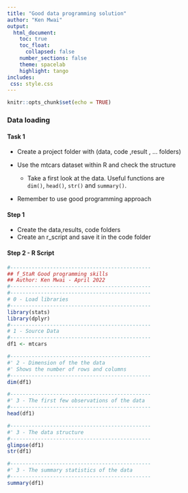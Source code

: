 ```yaml
---
title: "Good data programming solution"
author: "Ken Mwai"
output:
  html_document:
    toc: true
    toc_float:
      collapsed: false
    number_sections: false
    theme: spacelab
    highlight: tango
includes:
 css: style.css
---
```


```r
knitr::opts_chunk$set(echo = TRUE)
```


### Data loading {.tabset .tabset-fade .tabset-pills}
#### Task 1

::: {.task}
- Create a project folder with (data, code ,result , ... folders) 

- Use the mtcars dataset within R and check the structure

  - Take a first look at the data. Useful functions are  
   `dim()`, `head()`, `str()` and `summary()`.
   
- Remember to use good programming approach
:::

#### Step 1

- Create the data,results, code folders
- Create an r_script and save it in the code folder

#### Step 2 - R Script

```r
#----------------------------------------------
## f_StaR Good programming skills
## Author: Ken Mwai - April 2022
#----------------------------------------------
#----------------------------------------------
# 0 - Load libraries 
#----------------------------------------------
library(stats)
library(dplyr)
#----------------------------------------------
# 1 - Source Data
#----------------------------------------------
df1 <- mtcars

#----------------------------------------------
#' 2 - Dimension of the the data
#' Shows the number of rows and columns
#----------------------------------------------
dim(df1)

#----------------------------------------------
#' 3 - The first few observations of the data
#----------------------------------------------
head(df1)

#----------------------------------------------
#' 3 - The data structure
#----------------------------------------------
glimpse(df1)
str(df1)

#----------------------------------------------
#' 3 - The summary statistics of the data
#----------------------------------------------
summary(df1)
```
